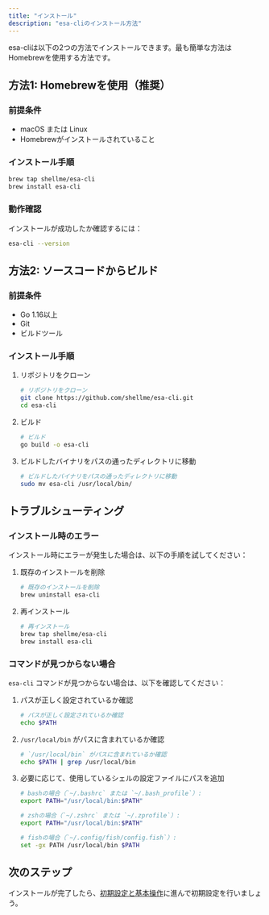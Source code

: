 ```yaml
---
title: "インストール"
description: "esa-cliのインストール方法"
---
```



esa-cliは以下の2つの方法でインストールできます。最も簡単な方法はHomebrewを使用する方法です。

## 方法1: Homebrewを使用（推奨）

### 前提条件
- macOS または Linux
- Homebrewがインストールされていること

### インストール手順

```bash
brew tap shellme/esa-cli
brew install esa-cli
```

### 動作確認

インストールが成功したか確認するには：

```bash
esa-cli --version
```

## 方法2: ソースコードからビルド

### 前提条件
- Go 1.16以上
- Git
- ビルドツール

### インストール手順

<Steps>

1. リポジトリをクローン

   ```bash
   # リポジトリをクローン
   git clone https://github.com/shellme/esa-cli.git
   cd esa-cli
   ```

2. ビルド

   ```bash
   # ビルド
   go build -o esa-cli
   ```

3. ビルドしたバイナリをパスの通ったディレクトリに移動

   ```bash
   # ビルドしたバイナリをパスの通ったディレクトリに移動
   sudo mv esa-cli /usr/local/bin/
   ```

</Steps>

## トラブルシューティング

### インストール時のエラー

インストール時にエラーが発生した場合は、以下の手順を試してください：

<Steps>

1. 既存のインストールを削除

   ```bash
   # 既存のインストールを削除
   brew uninstall esa-cli
   ```

2. 再インストール

   ```bash
   # 再インストール
   brew tap shellme/esa-cli
   brew install esa-cli
   ```

</Steps>

### コマンドが見つからない場合

`esa-cli` コマンドが見つからない場合は、以下を確認してください：

<Steps>

1. パスが正しく設定されているか確認
   ```bash
   # パスが正しく設定されているか確認
   echo $PATH
   ```

2. `/usr/local/bin` がパスに含まれているか確認
   ```bash
   # `/usr/local/bin` がパスに含まれているか確認
   echo $PATH | grep /usr/local/bin
   ```

3. 必要に応じて、使用しているシェルの設定ファイルにパスを追加
   ```bash
   # bashの場合（`~/.bashrc` または `~/.bash_profile`）:
   export PATH="/usr/local/bin:$PATH"
   ```

   ```bash
   # zshの場合（`~/.zshrc` または `~/.zprofile`）:
   export PATH="/usr/local/bin:$PATH"
   ```

   ```bash
   # fishの場合（`~/.config/fish/config.fish`）:
   set -gx PATH /usr/local/bin $PATH
   ```
</Steps>

## 次のステップ

インストールが完了したら、[初期設定と基本操作](/esa-cli/getting-started/first-steps)に進んで初期設定を行いましょう。 